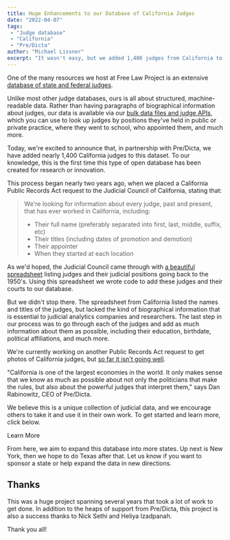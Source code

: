 ```yaml
---
title: Huge Enhancements to our Database of California Judges
date: "2022-04-07"
tags:
 - "Judge database"
 - "California"
 - "Pre/Dicta"
author: "Michael Lissner"
excerpt: "It wasn't easy, but we added 1,400 judges from California to our database."
---
```



<p className={"lead"}>One of the many resources we host at Free Law Project is an extensive <a href="/projects/judge-db/">database of state and federal judges</a>.
  </p>

Unlike most other judge databases, ours is all about structured, machine-readable data. Rather than having paragraphs of biographical information about judges, our data is available via our <a href="https://www.courtlistener.com/api/">bulk data files and judge APIs</a>, which you can use to look up judges by positions they've held in public or private practice, where they went to school, who appointed them, and much more.

Today, we're excited to announce that, in partnership with Pre/Dicta, we have added nearly 1,400 California judges to this dataset. To our knowledge, this is the first time this type of open database has been created for research or innovation.

This process began nearly two years ago, when we placed a California Public Records Act request to the Judicial Council of California, stating that:

> We're looking for information about every judge, past and present, that has ever worked in California, including:
> - Their full name (preferably separated into first, last, middle, suffix, etc)
> - Their titles (including dates of promotion and demotion)
> - Their appointer
> - When they started at each location

As we'd hoped, the Judicial Council came through with [a beautiful spreadsheet][gh] listing judges and their judicial positions going back to the 1950's. Using this spreadsheet we wrote code to add these judges and their courts to our database.

But we didn't stop there. The spreadsheet from California listed the names and titles of the judges, but lacked the kind of biographical information that is essential to judicial analytics companies and researchers. The last step in our process was to go through each of the judges and add as much information about them as possible, including their education, birthdate, political affiliations, and much more.

We're currently working on another Public Records Act request to get photos of California judges, but [so far it isn't going well][deny].

"California is one of the largest economies in the world. It only makes sense that we know as much as possible about not only the politicians that make the rules, but also about the powerful judges that interpret them," says Dan Rabinowitz, CEO of Pre/Dicta.

We believe this is a unique collection of judicial data, and we encourage others to take it and use it in their own work. To get started and learn more, click below.

<PurpleButton href="/projects/judge-db/" size="lg">Learn More</PurpleButton>

From here, we aim to expand this database into more states. Up next is New York, then we hope to do Texas after that. Let us know if you want to sponsor a state or help expand the data in new directions.


## Thanks

This was a huge project spanning several years that took a lot of work to get done. In addition to the heaps of support from Pre/Dicta, this project is also a success thanks to Nick Sethi and Heliya Izadpanah.

Thank you all!


[clp]: https://www.courtlistener.com/person/
[gh]: https://github.com/freelawproject/courtlistener/issues/1328
[deny]: https://twitter.com/FreeLawProject/status/1507443253657755649